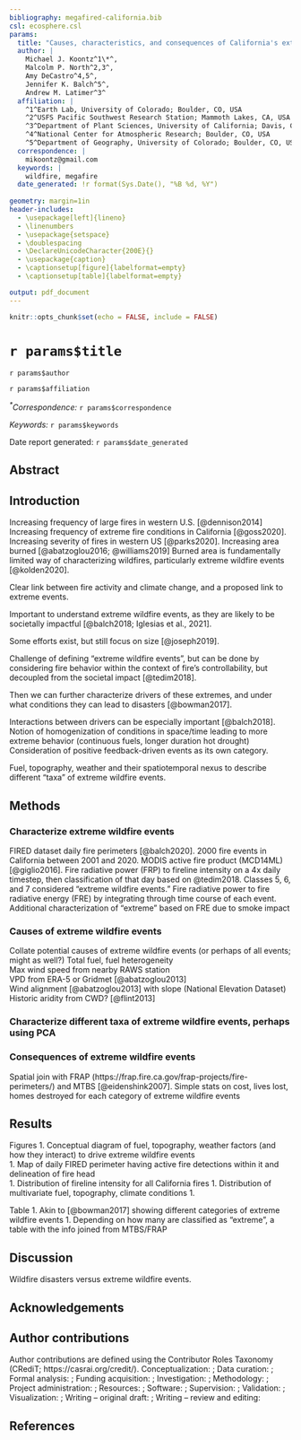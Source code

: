 ```yaml
---
bibliography: megafired-california.bib
csl: ecosphere.csl
params:
  title: "Causes, characteristics, and consequences of California's extreme wildfire events"
  author: |
    Michael J. Koontz^1\*^,
    Malcolm P. North^2,3^,
    Amy DeCastro^4,5^,
    Jennifer K. Balch^5^,
    Andrew M. Latimer^3^
  affiliation: |
    ^1^Earth Lab, University of Colorado; Boulder, CO, USA  
    ^2^USFS Pacific Southwest Research Station; Mammoth Lakes, CA, USA
    ^3^Department of Plant Sciences, University of California; Davis, CA, USA
    ^4^National Center for Atmospheric Research; Boulder, CO, USA
    ^5^Department of Geography, University of Colorado; Boulder, CO, USA
  correspondence: |
    mikoontz@gmail.com
  keywords: |
    wildfire, megafire    
  date_generated: !r format(Sys.Date(), "%B %d, %Y")
  
geometry: margin=1in
header-includes:
  - \usepackage[left]{lineno}
  - \linenumbers
  - \usepackage{setspace}
  - \doublespacing
  - \DeclareUnicodeCharacter{200E}{}
  - \usepackage{caption}
  - \captionsetup[figure]{labelformat=empty}
  - \captionsetup[table]{labelformat=empty}

output: pdf_document
---
```


```r
knitr::opts_chunk$set(echo = FALSE, include = FALSE)
```

# `r params$title`

`r params$author`

`r params$affiliation`

*^\*^Correspondence:* ``r params$correspondence``

*Keywords:* `r params$keywords`

Date report generated: `r params$date_generated`

## Abstract 

## Introduction

Increasing frequency of large fires in western U.S. [@dennison2014]
Increasing frequency of extreme fire conditions in California [@goss2020].
Increasing severity of fires in western US [@parks2020].
Increasing area burned [@abatzoglou2016; @williams2019]
Burned area is fundamentally limited way of characterizing wildfires, particularly extreme wildfire events [@kolden2020].

Clear link between fire activity and climate change, and a proposed link to extreme events. 

Important to understand extreme wildfire events, as they are likely to be societally impactful [@balch2018; Iglesias et al., 2021].

Some efforts exist, but still focus on size [@joseph2019].

Challenge of defining "extreme wildfire events", but can be done by considering fire behavior within the context of fire's controllability, but decoupled from the societal impact [@tedim2018].

Then we can further characterize drivers of these extremes, and under what conditions they can lead to disasters [@bowman2017].

Interactions between drivers can be especially important [@balch2018].
Notion of homogenization of conditions in space/time leading to more extreme behavior (continuous fuels, longer duration hot drought)
Consideration of positive feedback-driven events as its own category.

Fuel, topography, weather and their spatiotemporal nexus to describe different "taxa" of extreme wildfire events.



## Methods

### Characterize extreme wildfire events
FIRED dataset daily fire perimeters [@balch2020].
2000 fire events in California between 2001 and 2020.
MODIS active fire product (MCD14ML) [@giglio2016].
Fire radiative power (FRP) to fireline intensity on a 4x daily timestep, then classification of that day based on @tedim2018.
Classes 5, 6, and 7 considered "extreme wildfire events."
Fire radiative power to fire radiative energy (FRE) by integrating through time course of each event.
Additional characterization of "extreme" based on FRE due to smoke impact

### Causes of extreme wildfire events
Collate potential causes of extreme wildfire events (or perhaps of all events; might as well?)
Total fuel, fuel heterogeneity  
Max wind speed from nearby RAWS station  
VPD from ERA-5 or Gridmet [@abatzoglou2013]  
Wind alignment [@abatzoglou2013] with slope (National Elevation Dataset)  
Historic aridity from CWD? [@flint2013]  

### Characterize different taxa of extreme wildfire events, perhaps using PCA

### Consequences of extreme wildfire events
Spatial join with FRAP (https://frap.fire.ca.gov/frap-projects/fire-perimeters/) and MTBS [@eidenshink2007].
Simple stats on cost, lives lost, homes destroyed for each category of extreme wildfire events



## Results

Figures
1. Conceptual diagram of fuel, topography, weather factors (and how they interact) to drive extreme wildfire events  
1. Map of daily FIRED perimeter having active fire detections within it and delineation of fire head  
1. Distribution of fireline intensity for all California fires
1. Distribution of multivariate fuel, topography, climate conditions
1. 

Table
1. Akin to [@bowman2017] showing different categories of extreme wildfire events
1. Depending on how many are classified as "extreme", a table with the info joined from MTBS/FRAP


## Discussion

Wildfire disasters versus extreme wildfire events.

## Acknowledgements


## Author contributions

Author contributions are defined using the Contributor Roles Taxonomy (CRediT; https://casrai.org/credit/).
Conceptualization: ; Data curation: ; Formal analysis: ; Funding acquisition: ; Investigation: ; Methodology: ; Project administration: ; Resources: ; Software: ; Supervision: ; Validation: ; Visualization: ; Writing -- original draft: ; Writing -- review and editing:   

\newpage

## References